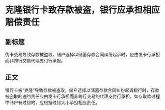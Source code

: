 # 克隆银行卡致存款被盗，银行应承担相应赔偿责任
## 副标题
伪卡交易导致存款被盗取，储户选择以储蓄存款合同纠纷起诉时，应由发卡行承担而非跨行交易代理支付行承担。
## 正文
银行卡被“克隆”导致存款被盗取，储户选择以储蓄存款合同纠纷起诉银行时，存款被盗取的违约责任应由发卡行承担而非跨行交易的代理支付行承担。如存取款过程中储户有过错的，应根据过错大小承担相应责任。